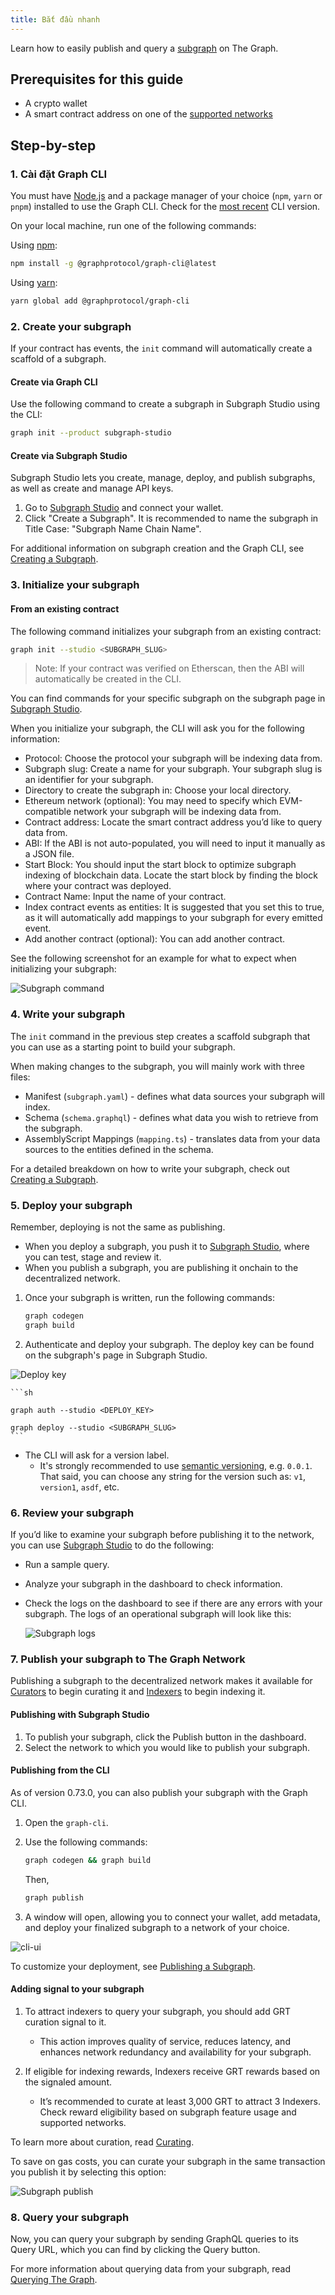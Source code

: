 ```yaml
---
title: Bắt đầu nhanh
---
```


Learn how to easily publish and query a [subgraph](/developing/developer-faqs/#1-what-is-a-subgraph) on The Graph.

## Prerequisites for this guide

- A crypto wallet
- A smart contract address on one of the [supported networks](/developing/supported-networks/)

## Step-by-step

### 1. Cài đặt Graph CLI

You must have [Node.js](https://nodejs.org/) and a package manager of your choice (`npm`, `yarn` or `pnpm`) installed to use the Graph CLI. Check for the [most recent](https://github.com/graphprotocol/graph-tooling/releases?q=%40graphprotocol%2Fgraph-cli&expanded=true) CLI version.

On your local machine, run one of the following commands:

Using [npm](https://www.npmjs.com/):

```sh
npm install -g @graphprotocol/graph-cli@latest
```

Using [yarn](https://yarnpkg.com/):

```sh
yarn global add @graphprotocol/graph-cli
```

### 2. Create your subgraph

If your contract has events, the `init` command will automatically create a scaffold of a subgraph.

#### Create via Graph CLI

Use the following command to create a subgraph in Subgraph Studio using the CLI:

```sh
graph init --product subgraph-studio
```

#### Create via Subgraph Studio

Subgraph Studio lets you create, manage, deploy, and publish subgraphs, as well as create and manage API keys.

1. Go to [Subgraph Studio](https://thegraph.com/studio/) and connect your wallet.
2. Click "Create a Subgraph". It is recommended to name the subgraph in Title Case: "Subgraph Name Chain Name".

For additional information on subgraph creation and the Graph CLI, see [Creating a Subgraph](/developing/creating-a-subgraph).

### 3. Initialize your subgraph

#### From an existing contract

The following command initializes your subgraph from an existing contract:

```sh
graph init --studio <SUBGRAPH_SLUG>
```

> Note: If your contract was verified on Etherscan, then the ABI will automatically be created in the CLI.

You can find commands for your specific subgraph on the subgraph page in [Subgraph Studio](https://thegraph.com/studio/).

When you initialize your subgraph, the CLI will ask you for the following information:

- Protocol: Choose the protocol your subgraph will be indexing data from.
- Subgraph slug: Create a name for your subgraph. Your subgraph slug is an identifier for your subgraph.
- Directory to create the subgraph in: Choose your local directory.
- Ethereum network (optional): You may need to specify which EVM-compatible network your subgraph will be indexing data from.
- Contract address: Locate the smart contract address you’d like to query data from.
- ABI: If the ABI is not auto-populated, you will need to input it manually as a JSON file.
- Start Block: You should input the start block to optimize subgraph indexing of blockchain data. Locate the start block by finding the block where your contract was deployed.
- Contract Name: Input the name of your contract.
- Index contract events as entities: It is suggested that you set this to true, as it will automatically add mappings to your subgraph for every emitted event.
- Add another contract (optional): You can add another contract.

See the following screenshot for an example for what to expect when initializing your subgraph:

![Subgraph command](/img/subgraph-init-example.png)

### 4. Write your subgraph

The `init` command in the previous step creates a scaffold subgraph that you can use as a starting point to build your subgraph.

When making changes to the subgraph, you will mainly work with three files:

- Manifest (`subgraph.yaml`) - defines what data sources your subgraph will index.
- Schema (`schema.graphql`) - defines what data you wish to retrieve from the subgraph.
- AssemblyScript Mappings (`mapping.ts`) - translates data from your data sources to the entities defined in the schema.

For a detailed breakdown on how to write your subgraph, check out [Creating a Subgraph](/developing/creating-a-subgraph/).

### 5. Deploy your subgraph

Remember, deploying is not the same as publishing.

- When you deploy a subgraph, you push it to [Subgraph Studio](https://thegraph.com/studio/), where you can test, stage and review it.
- When you publish a subgraph, you are publishing it onchain to the decentralized network.

1. Once your subgraph is written, run the following commands:

   ```sh
   graph codegen
   graph build
   ```

2. Authenticate and deploy your subgraph. The deploy key can be found on the subgraph's page in Subgraph Studio.

![Deploy key](/img/subgraph-studio-deploy-key.jpg)

````
```sh

graph auth --studio <DEPLOY_KEY>

graph deploy --studio <SUBGRAPH_SLUG>
```
````

- The CLI will ask for a version label.
  - It's strongly recommended to use [semantic versioning](https://semver.org/), e.g. `0.0.1`. That said, you can choose any string for the version such as: `v1`, `version1`, `asdf`, etc.

### 6. Review your subgraph

If you’d like to examine your subgraph before publishing it to the network, you can use [Subgraph Studio](https://thegraph.com/studio/) to do the following:

- Run a sample query.
- Analyze your subgraph in the dashboard to check information.
- Check the logs on the dashboard to see if there are any errors with your subgraph. The logs of an operational subgraph will look like this:

  ![Subgraph logs](/img/subgraph-logs-image.png)

### 7. Publish your subgraph to The Graph Network

Publishing a subgraph to the decentralized network makes it available for [Curators](/network/curating/) to begin curating it and [Indexers](/network/indexing/) to begin indexing it.

#### Publishing with Subgraph Studio

1. To publish your subgraph, click the Publish button in the dashboard.
2. Select the network to which you would like to publish your subgraph.

#### Publishing from the CLI

As of version 0.73.0, you can also publish your subgraph with the Graph CLI.

1. Open the `graph-cli`.

2. Use the following commands:

   ```sh
   graph codegen && graph build
   ```

   Then,

   ```sh
   graph publish
   ```

3. A window will open, allowing you to connect your wallet, add metadata, and deploy your finalized subgraph to a network of your choice.

![cli-ui](/img/cli-ui.png)

To customize your deployment, see [Publishing a Subgraph](/publishing/publishing-a-subgraph/).

#### Adding signal to your subgraph

1. To attract indexers to query your subgraph, you should add GRT curation signal to it.

   - This action improves quality of service, reduces latency, and enhances network redundancy and availability for your subgraph.

2. If eligible for indexing rewards, Indexers receive GRT rewards based on the signaled amount.

   - It’s recommended to curate at least 3,000 GRT to attract 3 Indexers. Check reward eligibility based on subgraph feature usage and supported networks.

To learn more about curation, read [Curating](/network/curating/).

To save on gas costs, you can curate your subgraph in the same transaction you publish it by selecting this option:

![Subgraph publish](/img/publish-and-signal-tx.png)

### 8. Query your subgraph

Now, you can query your subgraph by sending GraphQL queries to its Query URL, which you can find by clicking the Query button.

For more information about querying data from your subgraph, read [Querying The Graph](/querying/querying-the-graph/).
